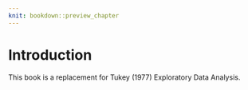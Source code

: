```yaml
---
knit: bookdown::preview_chapter
---
```


# Introduction {#intro}

This book is a replacement for Tukey (1977) Exploratory Data Analysis. 